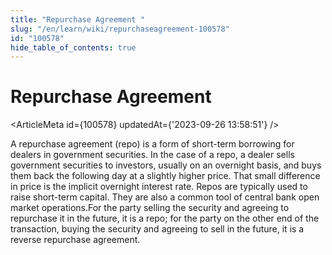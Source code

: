 ```yaml
---
title: "Repurchase Agreement "
slug: "/en/learn/wiki/repurchaseagreement-100578"
id: "100578"
hide_table_of_contents: true
---
```



# Repurchase Agreement 

<ArticleMeta id={100578} updatedAt={'2023-09-26 13:58:51'} />
<div className='border-solid border-b border-t-0 my-4 border-[var(--ifm-color-gray-300)]' />

A repurchase agreement (repo) is a form of short-term borrowing for dealers in government securities. In the case of a repo, a dealer sells government securities to investors, usually on an overnight basis, and buys them back the following day at a slightly higher price. That small difference in price is the implicit overnight interest rate. Repos are typically used to raise short-term capital. They are also a common tool of central bank open market operations.For the party selling the security and agreeing to repurchase it in the future, it is a repo; for the party on the other end of the transaction, buying the security and agreeing to sell in the future, it is a reverse repurchase agreement.
